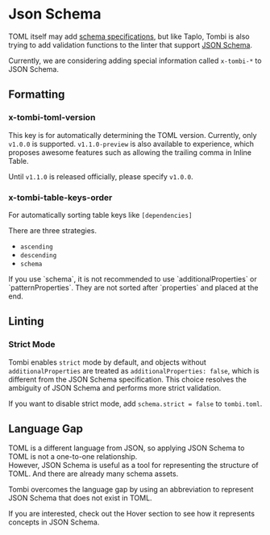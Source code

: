 
# Json Schema

TOML itself may add [schema specifications](https://github.com/toml-lang/toml/issues/792),
but like Taplo, Tombi is also trying to add validation functions to the linter that support [JSON Schema](https://json-schema.org/).

Currently, we are considering adding special information called `x-tombi-*` to JSON Schema.

## Formatting
### x-tombi-toml-version
This key is for automatically determining the TOML version.
Currently, only `v1.0.0` is supported.
`v1.1.0-preview` is also available to experience, which proposes awesome features such as allowing the trailing comma in Inline Table.

Until `v1.1.0` is released officially, please specify `v1.0.0`.


### x-tombi-table-keys-order

For automatically sorting table keys like `[dependencies]`

There are three strategies.
- `ascending`
- `descending`
- `schema`

<Note>
If you use `schema`, it is not recommended to use `additionalProperties` or `patternProperties`.
  They are not sorted after `properties` and placed at the end.
</Note>

## Linting
### Strict Mode
Tombi enables `strict` mode by default, and objects without `additionalProperties` are treated as `additionalProperties: false`, which is different from the JSON Schema specification.
This choice resolves the ambiguity of JSON Schema and performs more strict validation.

If you want to disable strict mode, add `schema.strict = false` to `tombi.toml`.

## Language Gap
TOML is a different language from JSON, so applying JSON Schema to TOML is not a one-to-one relationship.  
However, JSON Schema is useful as a tool for representing the structure of TOML. And there are already many schema assets.  

Tombi overcomes the language gap by using an abbreviation to represent JSON Schema that does not exist in TOML.

If you are interested, check out the Hover section to see how it represents concepts in JSON Schema.
